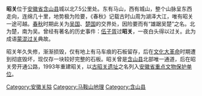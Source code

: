 '''昭关'''位于[[安徽省|安徽省]][[含山县|含山县]]城以北7.5公里处。东有马山，西有城山，整个山脉呈东西走向，连绵几十里，地势极为险要，《春秋》记载古时山周为湖泽大江，唯有昭关一途可越。[[春秋时期|春秋]]时期此关为[[吴国|吴国]]、[[楚国|楚国]]的交界处，因险要而有“雄踞吴楚”之名。北为楚，南为吴。曾经有著名的历史事件：[[伍子胥|伍子胥]]过'''昭关'''，一夜白头得以过关。此为成语[[蒙混过关|蒙混过关]]典故。

昭关年久失修，渐渐损毁，仅有地上有马车痕的石板留存，后在[[文化大革命|文化大革命]]时期遭到彻底毁坏，现仅存一块较好完整的石板。昭关曾是[[含山县|含山县]]北部唯一通道，后在昭关旁开通公路，1993年重建昭关，以[[古昭关遗址|古昭关遗址]]之名列入[[安徽省重点文物保护单位|安徽省重点文物保护单位]]。

[[Category:安徽关隘|Category:安徽关隘]]
[[Category:马鞍山地理|Category:马鞍山地理]]
[[Category:含山县|Category:含山县]]